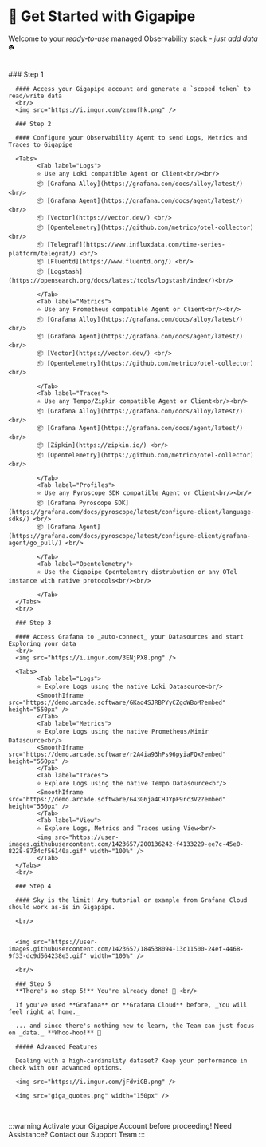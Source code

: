 


# 🏁 Get Started with Gigapipe

Welcome to your _ready-to-use_ managed Observability stack - _just add data_ ☘️

<br/>

<Steps>
      ### Step 1

      #### Access your Gigapipe account and generate a `scoped token` to read/write data
      <br/>
      <img src="https://i.imgur.com/zzmufhk.png" />

      ### Step 2

      #### Configure your Observability Agent to send Logs, Metrics and Traces to Gigapipe

      <Tabs>
            <Tab label="Logs">
            ⭐ Use any Loki compatible Agent or Client<br/><br/>
            📦 [Grafana Alloy](https://grafana.com/docs/alloy/latest/) <br/>
            📦 [Grafana Agent](https://grafana.com/docs/agent/latest/) <br/>
            📦 [Vector](https://vector.dev/) <br/>
            📦 [Opentelemetry](https://github.com/metrico/otel-collector) <br/>
            📦 [Telegraf](https://www.influxdata.com/time-series-platform/telegraf/) <br/>
            📦 [Fluentd](https://www.fluentd.org/) <br/>
            📦 [Logstash](https://opensearch.org/docs/latest/tools/logstash/index/)<br/>
            
            </Tab>
            <Tab label="Metrics">
            ⭐ Use any Prometheus compatible Agent or Client<br/><br/>
            📦 [Grafana Alloy](https://grafana.com/docs/alloy/latest/) <br/>
            📦 [Grafana Agent](https://grafana.com/docs/agent/latest/) <br/>
            📦 [Vector](https://vector.dev/) <br/>
            📦 [Opentelemetry](https://github.com/metrico/otel-collector)<br/>
            
            </Tab>
            <Tab label="Traces">
            ⭐ Use any Tempo/Zipkin compatible Agent or Client<br/><br/>
            📦 [Grafana Alloy](https://grafana.com/docs/alloy/latest/) <br/>
            📦 [Grafana Agent](https://grafana.com/docs/agent/latest/) <br/>
            📦 [Zipkin](https://zipkin.io/) <br/>
            📦 [Opentelemetry](https://github.com/metrico/otel-collector)<br/>
            
            </Tab>
            <Tab label="Profiles">
            ⭐ Use any Pyroscope SDK compatible Agent or Client<br/><br/>
            📦 [Grafana Pyroscope SDK](https://grafana.com/docs/pyroscope/latest/configure-client/language-sdks/) <br/>
            📦 [Grafana Agent](https://grafana.com/docs/pyroscope/latest/configure-client/grafana-agent/go_pull/) <br/>
            
            </Tab>
            <Tab label="Opentelemetry">
            ⭐ Use the Gigapipe Opentelemtry distrubution or any OTel instance with native protocols<br/><br/>
            
            </Tab>
      </Tabs>
      <br/>

      ### Step 3

      #### Access Grafana to _auto-connect_ your Datasources and start Exploring your data
      <br/>
      <img src="https://i.imgur.com/3ENjPX8.png" />

      <Tabs>
            <Tab label="Logs">
            ⭐ Explore Logs using the native Loki Datasource<br/>
            <SmoothIframe src="https://demo.arcade.software/GKaq4SJRBPYyCZgoWBoM?embed" height="550px" />
            </Tab>
            <Tab label="Metrics">
            ⭐ Explore Logs using the native Prometheus/Mimir Datasource<br/>
            <SmoothIframe src="https://demo.arcade.software/r2A4ia93hPs96pyiaFQx?embed" height="550px" />
            </Tab>
            <Tab label="Traces">
            ⭐ Explore Logs using the native Tempo Datasource<br/>
            <SmoothIframe src="https://demo.arcade.software/G43G6ja4CHJYpF9rc3V2?embed" height="550px" />
            </Tab>
            <Tab label="View">
            ⭐ Explore Logs, Metrics and Traces using View<br/>
            <img src="https://user-images.githubusercontent.com/1423657/200136242-f4133229-ee7c-45e0-8228-8734cf56140a.gif" width="100%" />
            </Tab>
      </Tabs>
      <br/>

      ### Step 4

      #### Sky is the limit! Any tutorial or example from Grafana Cloud should work as-is in Gigapipe.

      <br/>


      <img src="https://user-images.githubusercontent.com/1423657/184538094-13c11500-24ef-4468-9f33-dc9d564238e3.gif" width="100%" />

      <br/>

      ### Step 5
      **There's no step 5!** You're already done! 🎉 <br/>

      If you've used **Grafana** or **Grafana Cloud** before, _You will feel right at home._ 

      ... and since there's nothing new to learn, the Team can just focus on _data._ **Whoo-hoo!** 🎉 

      ##### Advanced Features

      Dealing with a high-cardinality dataset? Keep your performance in check with our advanced options.

      <img src="https://i.imgur.com/jFdviGB.png" />

      <img src="giga_quotes.png" width="150px" />

</Steps>

<br/>

:::warning Activate your Gigapipe Account before proceeding!
Need Assistance? Contact our Support Team
:::
